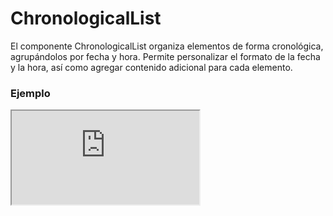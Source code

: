 # ChronologicalList

El componente ChronologicalList organiza elementos de forma cronológica, agrupándolos por fecha y hora. Permite personalizar el formato de la fecha y la hora, así como agregar contenido adicional para cada elemento.


### Ejemplo

<Iframe minHeightIframe="30dvh" src="https://fenextjs-component-storybook.vercel.app/iframe.html?args=&id=chronologicallist-chronologicallist--index&viewMode=story" />

### Importación

Para importar el componente ChronologicalList, se puede hacer desde fenextjs

```tsx copy
import { ChronologicalList } from "fenextjs";
```

### Parámetros

| Parámetro | Tipo | Requerido | Default | Descripcion |
| --------- | ---- | --------- | ------- | ----------- |
| items | ChronologicalListItemsProps[] | sí | undefined | Lista de elementos que se mostrarán en la lista cronológica, cada uno con su respectiva fecha, contenido y posible personalización. |
| market | ReactNode | no | undefined | Contenido personalizado que se mostrará junto a cada elemento como marcador. Puede ser un ícono, texto o cualquier otro nodo. |
| parseDateYYYYMMDD | (date: Date) =\> string | no | parseDateYYYYMMDD | Función para parsear la fecha en el formato 'YYYY-MM-DD'. |
| parseDateHHMMSS | (date: Date) =\> string | no | getTimeToText | Función para parsear la hora en el formato 'HH:MM:SS'. |
| className | string | no | '' | Clase CSS personalizada para el componente. |

### ChronologicalListItemsProps

Cada elemento de la lista tiene sus propios parámetros:

| Propiedad | Tipo | Requerido | Descripción |
| --- | --- | --- | --- |
| date | Date | si | La fecha correspondiente al elemento. |
| children | ReactNode | si | El contenido que se mostrará dentro del elemento. |
| market | ReactNode | no | Contenido personalizado que se mostrará junto a cada elemento como marcador. Puede ser un ícono, texto o cualquier otro nodo. |
| className | string | no | Clase CSS personalizada para el elemento. |

### Formato de Fecha y Hora

El componente permite personalizar el formato de la fecha y hora utilizando las funciones `parseDateYYYYMMDD` y `parseDateHHMMSS`. Si no se proporcionan, se utilizan las funciones por defecto.


### Storybook

Para ver el storybook del componente lo puede hacer con este [link](https://fenextjs-component-storybook.vercel.app/?path=/story/chronologicallist-chronologicallist--index)

### Usos

- Lista cronológica básica

```tsx copy

<ChronologicalList
    items={[
        { date: new Date(), children: "Elemento 1" },
        { date: new Date(), children: "Elemento 2" },
    ]}
/>
```

- Lista cronológica con marcador personalizado

```tsx copy

<ChronologicalList
    items={[
        { date: new Date(), children: "Elemento 1", market: <span>🌟</span> },
        { date: new Date(), children: "Elemento 2" },
    ]}
    market={<span>🔔</span>}
/>
```

- Lista cronológica con formato de fecha personalizado

```tsx copy

<ChronologicalList
    items={[
        { date: new Date(), children: "Evento importante" },
    ]}
    parseDateYYYYMMDD={(date) => date.toLocaleDateString('es-ES', { year: 'numeric', month: 'long', day: 'numeric' })}
/>
```

